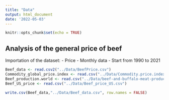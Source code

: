 ```yaml
---
title: "Data"
output: html_document
date: '2022-05-03'
---
```


```r
knitr::opts_chunk$set(echo = TRUE)
```

## Analysis of the general price of beef 

Importation of the dataset:
- Price 
- Monthly data
- Start from 1990 to 2021

```r
Beef_data <- read.csv2("../Data/BeefPrice.csv")
Commodity_global_price.index <- read.csv("../Data/Commodity.price.index.csv")
Beef_production.world <- read.csv("../Data/beef-and-buffalo-meat-production-tonnes.csv")
Beef_US_price <- read.csv("../Data/Beef_price_US.csv")
```

```r
write.csv(Beef_data,"../Data/Beef_data.csv", row.names = FALSE)
```
